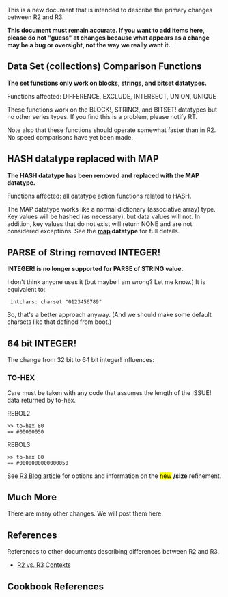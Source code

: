 {{Cookbook|title=Changes between R2 and R3|author=Carl Sassenrath|level=1|category=R2 vs. R3}}

This is a new document that is intended to describe the primary changes between R2 and R3.

'''This document must remain accurate. If you want to add items here, please do not "guess" at changes because what appears as a change may be a bug or oversight, not the way we really want it.'''

==Data Set (collections) Comparison Functions==

'''The set functions only work on blocks, strings, and bitset datatypes.'''

Functions affected: DIFFERENCE, EXCLUDE, INTERSECT, UNION, UNIQUE

These functions work on the BLOCK!, STRING!, and BITSET! datatypes but no other series types. If you find this is a problem, please notify RT.
{{hilight|DIFFERENCE will still work with the DATE! datatype, returning TIME! delta}}

Note also that these functions should operate somewhat faster than in R2. No speed comparisons have yet been made.

==HASH datatype replaced with MAP==

'''The HASH datatype has been removed and replaced with the MAP datatype.'''

Functions affected: all datatype action functions related to HASH.

The MAP datatype works like a normal dictionary (associative array) type. Key values will be hashed (as necessary), but data values will not. In addition, key values that do not exist will return NONE and are not considered exceptions. See the '''[[map]] datatype''' for full details.

==PARSE of String removed INTEGER!==

'''INTEGER! is no longer supported for PARSE of STRING value.'''

I don't think anyone uses it (but maybe I am wrong? Let me know.) It is equivalent to:

  intchars: charset "0123456789"

So, that's a better approach anyway. (And we should make some default charsets like that defined from boot.)

==64 bit INTEGER!==

The change from 32 bit to 64 bit integer! influences:

===TO-HEX===

Care must be taken with any code that assumes the length of the ISSUE! data returned by to-hex.
;REBOL2
 >> to-hex 80
 == #00000050
;REBOL3
 >> to-hex 80
 == #0000000000000050

See [http://www.rebol.net/cgi-bin/r3blog.r?view=0031 R3 Blog article] for options and information on the <span style="background-color:yellow; color:black;">new</span> '''/size''' refinement.

==Much More==

There are many other changes. We will post them here.

==References==

References to other documents describing differences between R2 and R3.

* [[R2 vs. R3 Contexts]]

==Cookbook References==

{{:Cookbook References}}